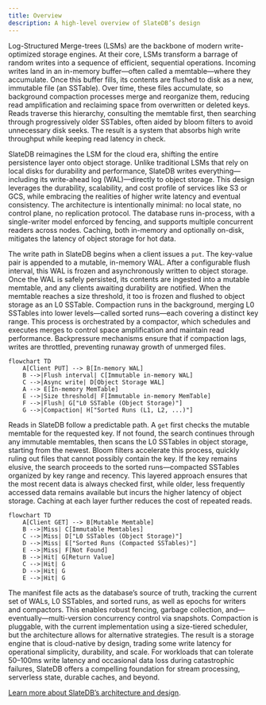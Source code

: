 ```yaml
---
title: Overview
description: A high-level overview of SlateDB’s design
---
```


Log-Structured Merge-trees (LSMs) are the backbone of modern write-optimized storage engines. At their core, LSMs transform a barrage of random writes into a sequence of efficient, sequential operations. Incoming writes land in an in-memory buffer—often called a memtable—where they accumulate. Once this buffer fills, its contents are flushed to disk as a new, immutable file (an SSTable). Over time, these files accumulate, so background compaction processes merge and reorganize them, reducing read amplification and reclaiming space from overwritten or deleted keys. Reads traverse this hierarchy, consulting the memtable first, then searching through progressively older SSTables, often aided by bloom filters to avoid unnecessary disk seeks. The result is a system that absorbs high write throughput while keeping read latency in check.

SlateDB reimagines the LSM for the cloud era, shifting the entire persistence layer onto object storage. Unlike traditional LSMs that rely on local disks for durability and performance, SlateDB writes everything—including its write-ahead log (WAL)—directly to object storage. This design leverages the durability, scalability, and cost profile of services like S3 or GCS, while embracing the realities of higher write latency and eventual consistency. The architecture is intentionally minimal: no local state, no control plane, no replication protocol. The database runs in-process, with a single-writer model enforced by fencing, and supports multiple concurrent readers across nodes. Caching, both in-memory and optionally on-disk, mitigates the latency of object storage for hot data.

The write path in SlateDB begins when a client issues a `put`. The key-value pair is appended to a mutable, in-memory WAL. After a configurable flush interval, this WAL is frozen and asynchronously written to object storage. Once the WAL is safely persisted, its contents are ingested into a mutable memtable, and any clients awaiting durability are notified. When the memtable reaches a size threshold, it too is frozen and flushed to object storage as an L0 SSTable. Compaction runs in the background, merging L0 SSTables into lower levels—called sorted runs—each covering a distinct key range. This process is orchestrated by a compactor, which schedules and executes merges to control space amplification and maintain read performance. Backpressure mechanisms ensure that if compaction lags, writes are throttled, preventing runaway growth of unmerged files.

```mermaid
flowchart TD
    A[Client PUT] --> B[In-memory WAL]
    B -->|Flush interval| C[Immutable in-memory WAL]
    C -->|Async write| D[Object Storage WAL]
    A --> E[In-memory MemTable]
    E -->|Size threshold| F[Immutable in-memory MemTable]
    F -->|Flush| G["L0 SSTable (Object Storage)"]
    G -->|Compaction| H["Sorted Runs (L1, L2, ...)"]
```

Reads in SlateDB follow a predictable path. A `get` first checks the mutable memtable for the requested key. If not found, the search continues through any immutable memtables, then scans the L0 SSTables in object storage, starting from the newest. Bloom filters accelerate this process, quickly ruling out files that cannot possibly contain the key. If the key remains elusive, the search proceeds to the sorted runs—compacted SSTables organized by key range and recency. This layered approach ensures that the most recent data is always checked first, while older, less frequently accessed data remains available but incurs the higher latency of object storage. Caching at each layer further reduces the cost of repeated reads.

```mermaid
flowchart TD
    A[Client GET] --> B[Mutable Memtable]
    B -->|Miss| C[Immutable Memtables]
    C -->|Miss| D["L0 SSTables (Object Storage)"]
    D -->|Miss| E["Sorted Runs (Compacted SSTables)"]
    E -->|Miss| F[Not Found]
    B -->|Hit| G[Return Value]
    C -->|Hit| G
    D -->|Hit| G
    E -->|Hit| G
```

The manifest file acts as the database’s source of truth, tracking the current set of WALs, L0 SSTables, and sorted runs, as well as epochs for writers and compactors. This enables robust fencing, garbage collection, and—eventually—multi-version concurrency control via snapshots. Compaction is pluggable, with the current implementation using a size-tiered scheduler, but the architecture allows for alternative strategies. The result is a storage engine that is cloud-native by design, trading some write latency for operational simplicity, durability, and scale. For workloads that can tolerate 50–100ms write latency and occasional data loss during catastrophic failures, SlateDB offers a compelling foundation for stream processing, serverless state, durable caches, and beyond.

[Learn more about SlateDB’s architecture and design](https://github.com/slatedb/slatedb/blob/788013b5960089b25419753a4f159fa2176f1777/website/src/content/docs/docs/architecture.md).
